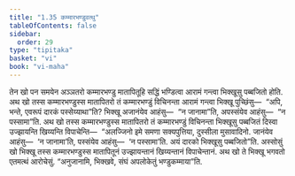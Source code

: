 ```yaml
---
title: "1.35 कम्मारभण्डुवत्थु"
tableOfContents: false
sidebar:
  order: 29
type: "tipitaka"
basket: "vi"
book: "vi-maha"
---
```



<DynamicBreadcrumb />

<Division number="98" book="vi-maha">

<Paragraph number="436" book="vi-maha">
तेन खो पन समयेन अञ्ञतरो कम्मारभण्डु मातापितूहि सद्धिं भण्डित्वा आरामं गन्त्वा भिक्खूसु पब्बजितो होति. अथ खो तस्स कम्मारभण्डुस्स मातापितरो तं कम्मारभण्डुं विचिनन्ता आरामं गन्त्वा भिक्खू पुच्छिंसु—  “अपि, भन्ते, एवरूपं दारकं पस्सेय्याथा”ति? भिक्खू अजानंयेव आहंसु—  “न जानामा”ति, अपस्संयेव आहंसु—  “न पस्सामा”ति. अथ खो तस्स कम्मारभण्डुस्स मातापितरो तं कम्मारभण्डुं विचिनन्ता भिक्खूसु पब्बजितं दिस्वा उज्झायन्ति खिय्यन्ति विपाचेन्ति—  “अलज्जिनो इमे समणा सक्यपुत्तिया, दुस्सीला मुसावादिनो. जानंयेव आहंसु—  ‘न जानामा’ति, पस्संयेव आहंसु—  ‘न पस्सामा’ति. अयं दारको भिक्खूसु पब्बजितो”ति. अस्सोसुं खो भिक्खू तस्स कम्मारभण्डुस्स मातापितूनं उज्झायन्तानं खिय्यन्तानं विपाचेन्तानं. अथ खो ते भिक्खू भगवतो एतमत्थं आरोचेसुं. “अनुजानामि, भिक्खवे, संघं अपलोकेतुं भण्डुकम्माया”ति.
</Paragraph>
</Division>